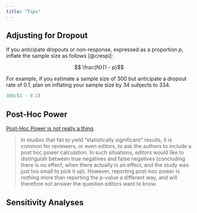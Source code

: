 ```yaml
---
title: "Tips"
---
```


## Adjusting for Dropout

If you anticipate dropouts or non-response, expressed as a proportion $p$, inflate the sample size as follows [@crespi]:

$$ \frac{N}{1 - p}$$

For example, if you estimate a sample size of 300 but anticipate a dropout rate of 0.1, plan on inflating your sample size by 34 subjects to 334.

```r
300/(1 - 0.1)
```


## Post-Hoc Power

[Post-Hoc Power is not really a thing](https://discourse.datamethods.org/t/reference-collection-to-push-back-against-common-statistical-myths/1787#p-4596-post-hoc-power-is-not-really-a-thing-9).

> In studies that fail to yield “statistically significant” results, it is common for reviewers, or even editors, to ask the authors to include a post hoc power calculation. In such situations, editors would like to distinguish between true negatives and false negatives (concluding there is no effect, when there actually is an effect, and the study was just too small to pick it up). However, reporting post-hoc power is nothing more than reporting the p-value a different way, and will therefore not answer the question editors want to know.


## Sensitivity Analyses


